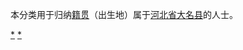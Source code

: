 {{Catnav|頁面分類|各種主題的頁面分類|依中国各省来作的分类|各地中国人|河北人|邯鄲人}}
{{Catnav|頁面分類|人物|各國人物|中国人|各地中国人|河北人|邯鄲人}}

本分类用于归纳[[籍贯|籍贯]]（出生地）属于[[河北省|河北省]][[大名县|大名县]]的人士。

[[Category:邯鄲人|*]]
[[Category:大名县|*]]